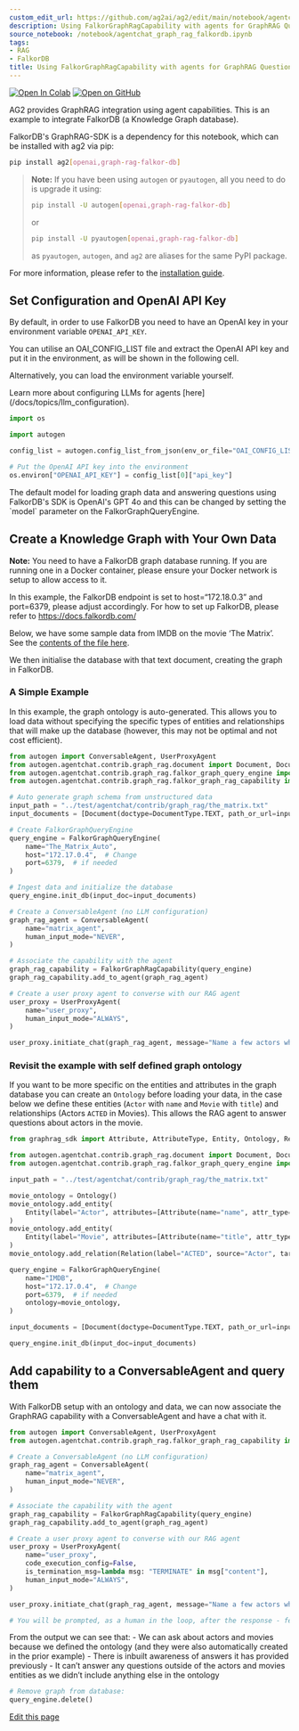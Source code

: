 ```yaml
---
custom_edit_url: https://github.com/ag2ai/ag2/edit/main/notebook/agentchat_graph_rag_falkordb.ipynb
description: Using FalkorGraphRagCapability with agents for GraphRAG Question & Answering
source_notebook: /notebook/agentchat_graph_rag_falkordb.ipynb
tags:
- RAG
- FalkorDB
title: Using FalkorGraphRagCapability with agents for GraphRAG Question & Answering
---
```


<a href="https://colab.research.google.com/github/ag2ai/ag2/blob/main/notebook/agentchat_graph_rag_falkordb.ipynb" class="colab-badge" target="_blank"><img noZoom src="https://colab.research.google.com/assets/colab-badge.svg" alt="Open In Colab" /></a>
<a href="https://github.com/ag2ai/ag2/blob/main/notebook/agentchat_graph_rag_falkordb.ipynb" class="github-badge" target="_blank"><img noZoom src="https://img.shields.io/badge/Open%20on%20GitHub-grey?logo=github" alt="Open on GitHub" /></a>




AG2 provides GraphRAG integration using agent capabilities. This is an
example to integrate FalkorDB (a Knowledge Graph database).


<div class="info Requirements">
<Info>
FalkorDB's GraphRAG-SDK is a dependency for this notebook, which can be installed with ag2 via pip:

```bash
pip install ag2[openai,graph-rag-falkor-db]
```

> **Note:** If you have been using `autogen` or `pyautogen`, all you need to do is upgrade it using:  
> ```bash
> pip install -U autogen[openai,graph-rag-falkor-db]
> ```
> or  
> ```bash
> pip install -U pyautogen[openai,graph-rag-falkor-db]
> ```
> as `pyautogen`, `autogen`, and `ag2` are aliases for the same PyPI package.  


For more information, please refer to the [installation guide](/docs/user-guide/basic-concepts/installing-ag2).
</Info>
</div>


## Set Configuration and OpenAI API Key

By default, in order to use FalkorDB you need to have an OpenAI key in
your environment variable `OPENAI_API_KEY`.

You can utilise an OAI_CONFIG_LIST file and extract the OpenAI API key
and put it in the environment, as will be shown in the following cell.

Alternatively, you can load the environment variable yourself.


<div class="tip">
<Tip>
Learn more about configuring LLMs for agents [here](/docs/topics/llm_configuration).
</Tip>
</div>


```python
import os

import autogen

config_list = autogen.config_list_from_json(env_or_file="OAI_CONFIG_LIST")

# Put the OpenAI API key into the environment
os.environ["OPENAI_API_KEY"] = config_list[0]["api_key"]
```


<div class="important">
<important>
The default model for loading graph data and answering questions using FalkorDB's SDK is OpenAI's GPT 4o and this can be changed by setting the `model` parameter on the FalkorGraphQueryEngine.
</important>
</div>


## Create a Knowledge Graph with Your Own Data

**Note:** You need to have a FalkorDB graph database running. If you are
running one in a Docker container, please ensure your Docker network is
setup to allow access to it.

In this example, the FalkorDB endpoint is set to host=“172.18.0.3” and
port=6379, please adjust accordingly. For how to set up FalkorDB, please
refer to https://docs.falkordb.com/

Below, we have some sample data from IMDB on the movie ‘The Matrix’. See
the [contents of the file
here](https://github.com/ag2ai/ag2/blob/main/test/agentchat/contrib/graph_rag/the_matrix.txt).

We then initialise the database with that text document, creating the
graph in FalkorDB.

### A Simple Example

In this example, the graph ontology is auto-generated. This allows you
to load data without specifying the specific types of entities and
relationships that will make up the database (however, this may not be
optimal and not cost efficient).

```python
from autogen import ConversableAgent, UserProxyAgent
from autogen.agentchat.contrib.graph_rag.document import Document, DocumentType
from autogen.agentchat.contrib.graph_rag.falkor_graph_query_engine import FalkorGraphQueryEngine
from autogen.agentchat.contrib.graph_rag.falkor_graph_rag_capability import FalkorGraphRagCapability

# Auto generate graph schema from unstructured data
input_path = "../test/agentchat/contrib/graph_rag/the_matrix.txt"
input_documents = [Document(doctype=DocumentType.TEXT, path_or_url=input_path)]

# Create FalkorGraphQueryEngine
query_engine = FalkorGraphQueryEngine(
    name="The_Matrix_Auto",
    host="172.17.0.4",  # Change
    port=6379,  # if needed
)

# Ingest data and initialize the database
query_engine.init_db(input_doc=input_documents)

# Create a ConversableAgent (no LLM configuration)
graph_rag_agent = ConversableAgent(
    name="matrix_agent",
    human_input_mode="NEVER",
)

# Associate the capability with the agent
graph_rag_capability = FalkorGraphRagCapability(query_engine)
graph_rag_capability.add_to_agent(graph_rag_agent)

# Create a user proxy agent to converse with our RAG agent
user_proxy = UserProxyAgent(
    name="user_proxy",
    human_input_mode="ALWAYS",
)

user_proxy.initiate_chat(graph_rag_agent, message="Name a few actors who've played in 'The Matrix'")
```

### Revisit the example with self defined graph ontology

If you want to be more specific on the entities and attributes in the
graph database you can create an `Ontology` before loading your data, in
the case below we define these entities (`Actor` with `name` and `Movie`
with `title`) and relationships (Actors `ACTED` in Movies). This allows
the RAG agent to answer questions about actors in the movie.

```python
from graphrag_sdk import Attribute, AttributeType, Entity, Ontology, Relation

from autogen.agentchat.contrib.graph_rag.document import Document, DocumentType
from autogen.agentchat.contrib.graph_rag.falkor_graph_query_engine import FalkorGraphQueryEngine

input_path = "../test/agentchat/contrib/graph_rag/the_matrix.txt"

movie_ontology = Ontology()
movie_ontology.add_entity(
    Entity(label="Actor", attributes=[Attribute(name="name", attr_type=AttributeType.STRING, unique=True)])
)
movie_ontology.add_entity(
    Entity(label="Movie", attributes=[Attribute(name="title", attr_type=AttributeType.STRING, unique=True)])
)
movie_ontology.add_relation(Relation(label="ACTED", source="Actor", target="Movie"))

query_engine = FalkorGraphQueryEngine(
    name="IMDB",
    host="172.17.0.4",  # Change
    port=6379,  # if needed
    ontology=movie_ontology,
)

input_documents = [Document(doctype=DocumentType.TEXT, path_or_url=input_path)]

query_engine.init_db(input_doc=input_documents)
```

## Add capability to a ConversableAgent and query them

With FalkorDB setup with an ontology and data, we can now associate the
GraphRAG capability with a ConversableAgent and have a chat with it.

```python
from autogen import ConversableAgent, UserProxyAgent
from autogen.agentchat.contrib.graph_rag.falkor_graph_rag_capability import FalkorGraphRagCapability

# Create a ConversableAgent (no LLM configuration)
graph_rag_agent = ConversableAgent(
    name="matrix_agent",
    human_input_mode="NEVER",
)

# Associate the capability with the agent
graph_rag_capability = FalkorGraphRagCapability(query_engine)
graph_rag_capability.add_to_agent(graph_rag_agent)

# Create a user proxy agent to converse with our RAG agent
user_proxy = UserProxyAgent(
    name="user_proxy",
    code_execution_config=False,
    is_termination_msg=lambda msg: "TERMINATE" in msg["content"],
    human_input_mode="ALWAYS",
)

user_proxy.initiate_chat(graph_rag_agent, message="Name a few actors who've played in 'The Matrix'")

# You will be prompted, as a human in the loop, after the response - feel free to ask more questions.
```

From the output we can see that: - We can ask about actors and movies
because we defined the ontology (and they were also automatically
created in the prior example) - There is inbuilt awareness of answers it
has provided previously - It can’t answer any questions outside of the
actors and movies entities as we didn’t include anything else in the
ontology

```python
# Remove graph from database:
query_engine.delete()
```

<div className="edit-url-container">
    <a className="edit-url" href="https://github.com/ag2ai/ag2/edit/main/notebook/agentchat_graph_rag_falkordb.ipynb" target='_blank'><Icon icon="pen" iconType="solid" size="13px"/> Edit this page</a>
</div>
